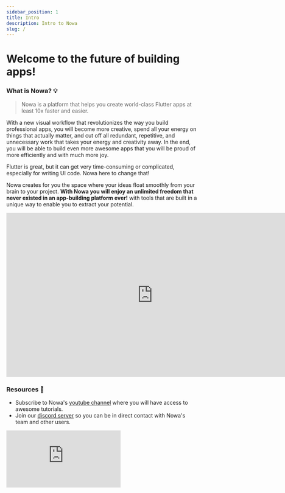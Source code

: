 ```yaml
---
sidebar_position: 1
title: Intro 
description: Intro to Nowa
slug: /
---
```


# Welcome to the future of building apps!

### What is Nowa? 💡

> Nowa is a platform that helps you create world-class Flutter apps at least 10x faster and easier.

With a new visual workflow that revolutionizes the way you build professional apps, you will become more creative, spend all your energy on things that actually matter, and cut off all redundant, repetitive, and unnecessary work that takes your energy and creativity away. In the end, you will be able to build even more awesome apps that you will be proud of more efficiently and with much more joy.  

Flutter is great, but it can get very time-consuming or complicated, especially for writing UI code. Nowa here to change that! 

Nowa creates for you the space where your ideas float smoothly from your brain to your project.  **With Nowa you will enjoy an unlimited freedom that never existed in an app-building platform ever!** with tools that are built in a unique way to enable you to extract your potential.

<iframe width="767" height="431" src="https://www.youtube.com/embed/9Q2MZes5lt8" title="Meet Nowa: the first app builder for professionals" frameborder="0" allow="accelerometer; autoplay; clipboard-write; encrypted-media; gyroscope; picture-in-picture; web-share" allowfullscreen></iframe>

### Resources 📂

* Subscribe to Nowa's [youtube channel](https://www.youtube.com/channel/UCvP7LKeb2sW1yTUqHAFEKOw) where you will have access to awesome tutorials.
* Join our [discord server](https://discord.com/invite/ByKfn3H7gX) so you can be in direct contact with Nowa's team and other users.



<div style={{ position: 'relative', paddingBottom: 'calc(51.5625% + 41px)', height: 0, width: '100%' }}>
  <iframe
    src="https://demo.arcade.software/XmQEPghUu7EzUPXVKe8D?embed&embed_mobile=tab&embed_desktop=inline&show_copy_link=true"
    title="Arcade Flow (Fri Feb 14 2025)"
    frameBorder={0}
    loading="lazy"
    allowFullScreen
    allow="clipboard-write"
    style={{ position: 'absolute', top: 0, left: 0, width: '100%', height: '100%' }}
  />
</div>
